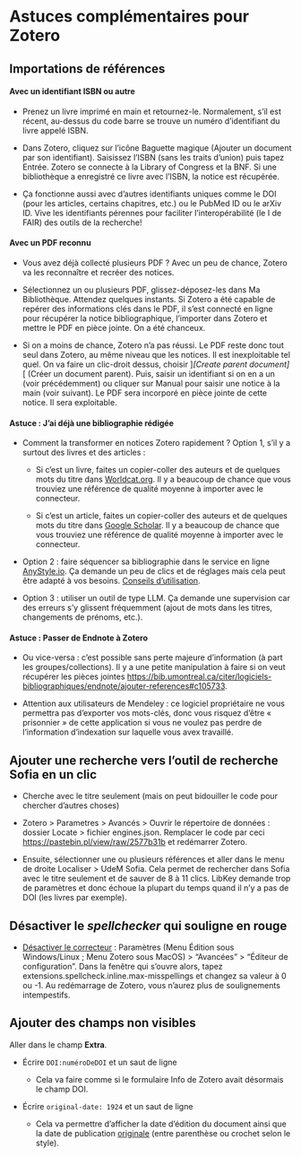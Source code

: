 # Astuces complémentaires pour Zotero {#sec-zoteroplus}

## Importations de références

#### Avec un identifiant ISBN ou autre

-   Prenez un livre imprimé en main et retournez-le. Normalement, s'il est récent, au-dessus du code barre se trouve un numéro d'identifiant du livre appelé ISBN.

-   Dans Zotero, cliquez sur l'icône Baguette magique (Ajouter un document par son identifiant). Saisissez l'ISBN (sans les traits d'union) puis tapez Entrée. Zotero se connecte à la Library of Congress et la BNF. Si une bibliothèque a enregistré ce livre avec l'ISBN, la notice est récupérée.

-   Ça fonctionne aussi avec d'autres identifiants uniques comme le DOI (pour les articles, certains chapitres, etc.) ou le PubMed ID ou le arXiv ID. Vive les identifiants pérennes pour faciliter l'interopérabilité (le I de FAIR) des outils de la recherche!

#### Avec un PDF reconnu

-   Vous avez déjà collecté plusieurs PDF ? Avec un peu de chance, Zotero va les reconnaître et recréer des notices.

-   Sélectionnez un ou plusieurs PDF, glissez-déposez-les dans Ma Bibliothèque. Attendez quelques instants. Si Zotero a été capable de repérer des informations clés dans le PDF, il s'est connecté en ligne pour récupérer la notice bibliographique, l'importer dans Zotero et mettre le PDF en pièce jointe. On a été chanceux.

-   Si on a moins de chance, Zotero n'a pas réussi. Le PDF reste donc tout seul dans Zotero, au même niveau que les notices. Il est inexploitable tel quel. On va faire un clic-droit dessus, choisir \]*\[Create parent document\]*\[ (Créer un document parent). Puis, saisir un identifiant si on en a un (voir précédemment) ou cliquer sur Manual pour saisir une notice à la main (voir suivant). Le PDF sera incorporé en pièce jointe de cette notice. Il sera exploitable.

#### Astuce : J'ai déjà une bibliographie rédigée

-   Comment la transformer en notices Zotero rapidement ? Option 1, s'il y a surtout des livres et des articles :

    -   Si c'est un livre, faites un copier-coller des auteurs et de quelques mots du titre dans [Worldcat.org](https://search.worldcat.org/). Il y a beaucoup de chance que vous trouviez une référence de qualité moyenne à importer avec le connecteur.

    -   Si c'est un article, faites un copier-coller des auteurs et de quelques mots du titre dans [Google Scholar](https://scholar.google.com/). Il y a beaucoup de chance que vous trouviez une référence de qualité moyenne à importer avec le connecteur.

-   Option 2 : faire séquencer sa bibliographie dans le service en ligne [AnyStyle.io](https://anystyle.io/). Ça demande un peu de clics et de réglages mais cela peut être adapté à vos besoins. [Conseils d'utilisation](https://bib.umontreal.ca/citer/logiciels-bibliographiques/zotero/ajouter-references#c75434).

-   Option 3 : utiliser un outil de type LLM. Ça demande une supervision car des erreurs s'y glissent fréquemment (ajout de mots dans les titres, changements de prénoms, etc.).

#### Astuce : Passer de Endnote à Zotero

-   Ou vice-versa : c'est possible sans perte majeure d'information (à part les groupes/collections). Il y a une petite manipulation à faire si on veut récupérer les pièces jointes <https://bib.umontreal.ca/citer/logiciels-bibliographiques/endnote/ajouter-references#c105733>.

-   Attention aux utilisateurs de Mendeley : ce logiciel propriétaire ne vous permettra pas d'exporter vos mots-clés, donc vous risquez d'être « prisonnier » de cette application si vous ne voulez pas perdre de l'information d'indexation sur laquelle vous avex travaillé.

## Ajouter une recherche vers l'outil de recherche Sofia en un clic

-   Cherche avec le titre seulement (mais on peut bidouiller le code pour chercher d'autres choses)

-   Zotero \> Parametres \> Avancés \> Ouvrir le répertoire de données : dossier Locate \> fichier engines.json. Remplacer le code par ceci <https://pastebin.pl/view/raw/2577b31b> et redémarrer Zotero.

-   Ensuite, sélectionner une ou plusieurs références et aller dans le menu de droite Localiser \> UdeM Sofia. Cela permet de rechercher dans Sofia avec le titre seulement et de sauver de 8 à 11 clics. LibKey demande trop de paramètres et donc échoue la plupart du temps quand il n'y a pas de DOI (les livres par exemple).

## Désactiver le *spellchecker* qui souligne en rouge

-   [Désactiver le correcteur](https://forums.zotero.org/discussion/19771/workaround-to-disable-spell-checker) : Paramètres (Menu Édition sous Windows/Linux ; Menu Zotero sous MacOS) \> "Avancées" \> "Éditeur de configuration". Dans la fenêtre qui s'ouvre alors, tapez extensions.spellcheck.inline.max-misspellings et changez sa valeur à 0 ou -1. Au redémarrage de Zotero, vous n'aurez plus de soulignements intempestifs.\

## Ajouter des champs non visibles

Aller dans le champ **Extra**.

-   Écrire `DOI:numéroDeDOI` et un saut de ligne

    -   Cela va faire comme si le formulaire Info de Zotero avait désormais le champ DOI.

-   Écrire `original-date: 1924` et un saut de ligne

    -   Cela va permettre d'afficher la date d'édition du document ainsi que la date de publication [originale](https://forums.zotero.org/discussion/63774/original-dates-of-publication) (entre parenthèse ou crochet selon le style).
